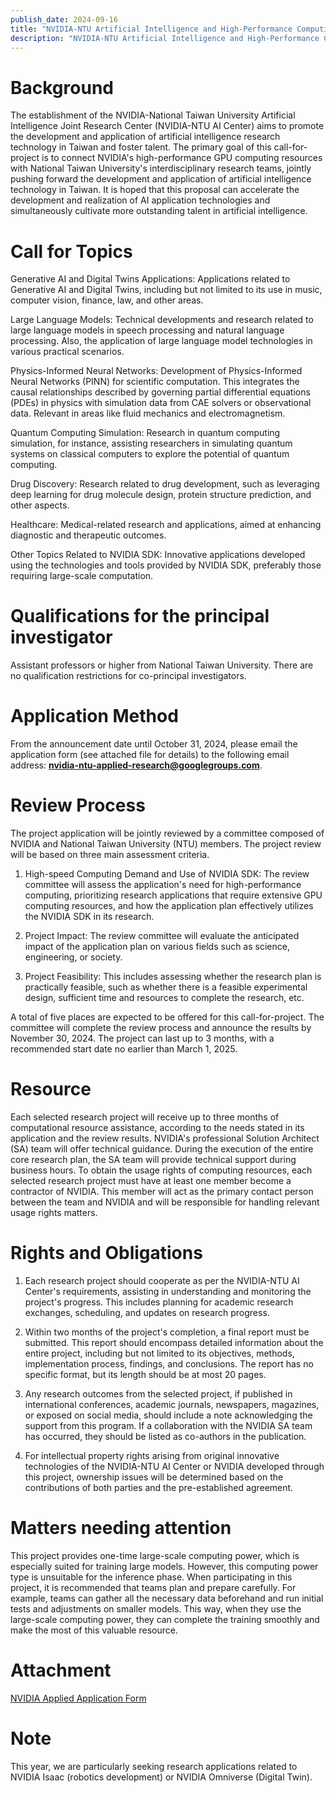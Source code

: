 ```yaml
---
publish_date: 2024-09-16
title: "NVIDIA-NTU Artificial Intelligence and High-Performance Computing Application Research Program"
description: "NVIDIA-NTU Artificial Intelligence and High-Performance Computing Application Research Program"
---
```


# Background

The establishment of the NVIDIA-National Taiwan University Artificial Intelligence Joint Research Center (NVIDIA-NTU AI Center) aims to promote the development and application of artificial intelligence research technology in Taiwan and foster talent. The primary goal of this call-for-project is to connect NVIDIA's high-performance GPU computing resources with National Taiwan University's interdisciplinary research teams, jointly pushing forward the development and application of artificial intelligence technology in Taiwan. It is hoped that this proposal can accelerate the development and realization of AI application technologies and simultaneously cultivate more outstanding talent in artificial intelligence.

# Call for Topics

Generative AI and Digital Twins Applications: Applications related to Generative AI and Digital Twins, including but not limited to its use in music, computer vision, finance, law, and other areas.

Large Language Models: Technical developments and research related to large language models in speech processing and natural language processing. Also, the application of large language model technologies in various practical scenarios.

Physics-Informed Neural Networks: Development of Physics-Informed Neural Networks (PINN) for scientific computation. This integrates the causal relationships described by governing partial differential equations (PDEs) in physics with simulation data from CAE solvers or observational data. Relevant in areas like fluid mechanics and electromagnetism.

Quantum Computing Simulation: Research in quantum computing simulation, for instance, assisting researchers in simulating quantum systems on classical computers to explore the potential of quantum computing.

Drug Discovery: Research related to drug development, such as leveraging deep learning for drug molecule design, protein structure prediction, and other aspects.

Healthcare: Medical-related research and applications, aimed at enhancing diagnostic and therapeutic outcomes.

Other Topics Related to NVIDIA SDK: Innovative applications developed using the technologies and tools provided by NVIDIA SDK, preferably those requiring large-scale computation.

# Qualifications for the principal investigator

Assistant professors or higher from National Taiwan University. There are no qualification restrictions for co-principal investigators.

# Application Method

From the announcement date until October 31, 2024, please email the application form (see attached file for details) to the following email address:  **nvidia-ntu-applied-research@googlegroups.com**.


# Review Process

The project application will be jointly reviewed by a committee composed of NVIDIA and National Taiwan University (NTU) members. The project review will be based on three main assessment criteria.

1. High-speed Computing Demand and Use of NVIDIA SDK: The review committee will assess the application's need for high-performance computing, prioritizing research applications that require extensive GPU computing resources, and how the application plan effectively utilizes the NVIDIA SDK in its research.

2. Project Impact: The review committee will evaluate the anticipated impact of the application plan on various fields such as science, engineering, or society.

3. Project Feasibility: This includes assessing whether the research plan is practically feasible, such as whether there is a feasible experimental design, sufficient time and resources to complete the research, etc.

A total of five places are expected to be offered for this call-for-project. The committee will complete the review process and announce the results by November 30, 2024. The project can last up to 3 months, with a recommended start date no earlier than March 1, 2025.

# Resource

Each selected research project will receive up to three months of computational resource assistance, according to the needs stated in its application and the review results. NVIDIA's professional Solution Architect (SA) team will offer technical guidance. During the execution of the entire core research plan, the SA team will provide technical support during business hours. To obtain the usage rights of computing resources, each selected research project must have at least one member become a contractor of NVIDIA. This member will act as the primary contact person between the team and NVIDIA and will be responsible for handling relevant usage rights matters.

# Rights and Obligations

1. Each research project should cooperate as per the NVIDIA-NTU AI Center's requirements, assisting in understanding and monitoring the project's progress. This includes planning for academic research exchanges, scheduling, and updates on research progress.

2. Within two months of the project's completion, a final report must be submitted. This report should encompass detailed information about the entire project, including but not limited to its objectives, methods, implementation process, findings, and conclusions. The report has no specific format, but its length should be at most 20 pages.

3. Any research outcomes from the selected project, if published in international conferences, academic journals, newspapers, magazines, or exposed on social media, should include a note acknowledging the support from this program. If a collaboration with the NVIDIA SA team has occurred, they should be listed as co-authors in the publication.

4. For intellectual property rights arising from original innovative technologies of the NVIDIA-NTU AI Center or NVIDIA developed through this project, ownership issues will be determined based on the contributions of both parties and the pre-established agreement.

# Matters needing attention

This project provides one-time large-scale computing power, which is especially suited for training large models. However, this computing power type is unsuitable for the inference phase. When participating in this project, it is recommended that teams plan and prepare carefully. For example, teams can gather all the necessary data beforehand and run initial tests and adjustments on smaller models. This way, when they use the large-scale computing power, they can complete the training smoothly and make the most of this valuable resource.

# Attachment

[NVIDIA Applied Application Form](https://docs.google.com/document/d/1Rm5eIwMsDQ0ZTr_gm5oPzMXwS0DUuEC30vKgdQNEe-k/edit?usp=sharing)

# Note

This year, we are particularly seeking research applications related to NVIDIA Isaac (robotics development) or NVIDIA Omniverse (Digital Twin).
